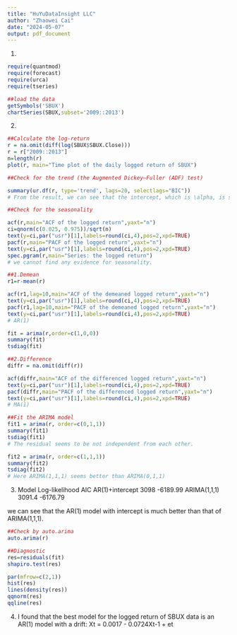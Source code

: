 ---
title: "HuYuDataInsight LLC"
author: "Zhaowei Cai"
date: "2024-05-07"
output: pdf_document
---

1. 
```{r}
require(quantmod)
require(forecast)
require(urca)
require(tseries)

##load the data
getSymbols('SBUX')
chartSeries(SBUX,subset='2009::2013')
```

2.
```{r}
##Calculate the log-return
r = na.omit(diff(log(SBUX$SBUX.Close)))
r = r["2009::2013"]
n=length(r)
plot(r, main="Time plot of the daily logged return of SBUX")

##Check for the trend (the Augmented Dickey–Fuller (ADF) test)

summary(ur.df(r, type='trend', lags=20, selectlags="BIC"))
# From the result, we can see that the intercept, which is \alpha, is significantly different from 0. It means that the mean of the time series is not 0, in other words, there is a drift. Also, there is no linear trend for this time series because the coefficient for tt is not significant. 

##Check for the seasonality

acf(r,main="ACF of the logged return",yaxt="n")
ci=qnorm(c(0.025, 0.975))/sqrt(n)
text(y=ci,par("usr")[1],labels=round(ci,4),pos=2,xpd=TRUE)
pacf(r,main="PACF of the logged return",yaxt="n")
text(y=ci,par("usr")[1],labels=round(ci,4),pos=2,xpd=TRUE)
spec.pgram(r,main="Series: the logged return")
# we cannot find any evidence for seasonality. 

##1.Demean
r1=r-mean(r)

acf(r1,lag=10,main="ACF of the demeaned logged return",yaxt="n")
text(y=ci,par("usr")[1],labels=round(ci,4),pos=2,xpd=TRUE)
pacf(r1,lag=10,main="PACF of the demeaned logged return",yaxt="n")
text(y=ci,par("usr")[1],labels=round(ci,4),pos=2,xpd=TRUE)
# AR(1)

fit = arima(r,order=c(1,0,0))
summary(fit)
tsdiag(fit)

##2.Difference
diffr = na.omit(diff(r))

acf(diffr,main="ACF of the differenced logged return",yaxt="n")
text(y=ci,par("usr")[1],labels=round(ci,4),pos=2,xpd=TRUE)
pacf(diffr,main="PACF of the differenced logged return",yaxt="n")
text(y=ci,par("usr")[1],labels=round(ci,4),pos=2,xpd=TRUE)
# MA(1)

##Fit the ARIMA model
fit1 = arima(r, order=c(0,1,1))
summary(fit1)
tsdiag(fit1)
# The residual seems to be not independent from each other. 

fit2 = arima(r, order=c(1,1,1))
summary(fit2)
tsdiag(fit2)
# Here ARIMA(1,1,1) seems better than ARIMA(0,1,1)
```

3.
Model	          Log-likelihood	AIC
AR(1)+intercept	3098	          -6189.99
ARIMA(1,1,1)	  3091.4	        -6176.79

we can see that the AR(1) model with intercept is much better than that of ARIMA(1,1,1). 

```{r}
##Check by auto.arima
auto.arima(r)

##Diagnostic
res=residuals(fit)
shapiro.test(res)

par(mfrow=c(2,1))
hist(res)
lines(density(res))
qqnorm(res)          
qqline(res)
```

4.
I found that the best model for the logged return of SBUX data is an AR(1) model with a drift:
Xt = 0.0017 - 0.0724Xt-1 + et